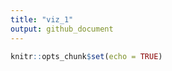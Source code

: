 ```yaml
---
title: "viz_1"
output: github_document
---
```


```r
knitr::opts_chunk$set(echo = TRUE)

```
